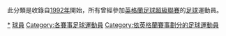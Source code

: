 此分類是收錄自[[1992年|1992年]]開始，所有曾經參加[[英格蘭足球超級聯賽|英格蘭足球超級聯賽]]的[[足球|足球]]運動員。
{{CatAZ}}

[[Category:效力英格蘭球會的球員|*]]
[[Category:英格蘭足球超級聯賽|球員]]
[[Category:各賽事足球運動員|Category:各賽事足球運動員]]
[[Category:依英格蘭賽事劃分的足球運動員|Category:依英格蘭賽事劃分的足球運動員]]